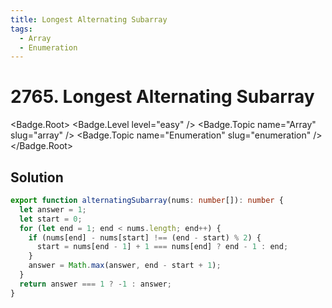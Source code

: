 ```yaml
---
title: Longest Alternating Subarray
tags:
  - Array
  - Enumeration
---
```


# 2765. Longest Alternating Subarray

<Badge.Root>
  <Badge.Level level="easy" />
  <Badge.Topic name="Array" slug="array" />
  <Badge.Topic name="Enumeration" slug="enumeration" />
</Badge.Root>

## Solution

```typescript filename="solution.ts" copy
export function alternatingSubarray(nums: number[]): number {
  let answer = 1;
  let start = 0;
  for (let end = 1; end < nums.length; end++) {
    if (nums[end] - nums[start] !== (end - start) % 2) {
      start = nums[end - 1] + 1 === nums[end] ? end - 1 : end;
    }
    answer = Math.max(answer, end - start + 1);
  }
  return answer === 1 ? -1 : answer;
}
```

<ProblemLink
  codingSite="leetcode"
  href="https://leetcode.com/problems/longest-alternating-subarray"
  title="Longest Alternating Subarray"
/>
